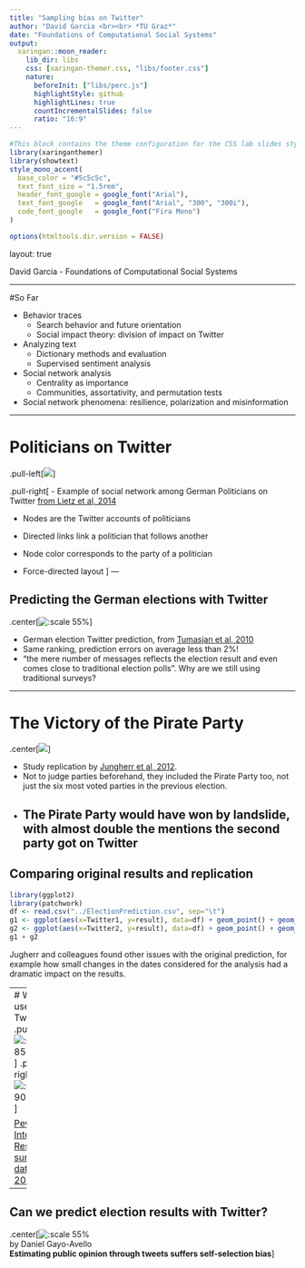 ```yaml
---
title: "Sampling bias on Twitter"
author: "David Garcia <br><br> *TU Graz*"
date: "Foundations of Computational Social Systems"
output:
  xaringan::moon_reader:
    lib_dir: libs 
    css: [xaringan-themer.css, "libs/footer.css"]
    nature:
      beforeInit: ["libs/perc.js"]
      highlightStyle: github
      highlightLines: true
      countIncrementalSlides: false
      ratio: "16:9"
---
```



```r
#This block contains the theme configuration for the CSS lab slides style
library(xaringanthemer)
library(showtext)
style_mono_accent(
  base_color = "#5c5c5c",
  text_font_size = "1.5rem",
  header_font_google = google_font("Arial"),
  text_font_google   = google_font("Arial", "300", "300i"),
  code_font_google   = google_font("Fira Mono")
)
```

```r
options(htmltools.dir.version = FALSE)
```

layout: true

<div class="my-footer"><span>David Garcia - Foundations of Computational Social Systems</span></div> 

---

#So Far

- Behavior traces
  - Search behavior and future orientation
  - Social impact theory: division of impact on Twitter
  
  
- Analyzing text
  - Dictionary methods and evaluation
  - Supervised sentiment analysis


- Social network analysis
  - Centrality as importance
  - Communities, assortativity, and permutation tests


- Social network phenomena: resilience, polarization and misinformation

---

# Politicians on Twitter

.pull-left[![](GermanPoliticians.png)]

.pull-right[
- Example of social network among German Politicians on Twitter
[from Lietz et al, 2014](http://www.aaai.org/ocs/index.php/ICWSM/ICWSM14/paper/viewPaper/8069)

- Nodes are the Twitter accounts of politicians

- Directed links link a politician that follows another

- Node color corresponds to the party of a politician

- Force-directed layout
]
---

## Predicting the German elections with Twitter
.center[![:scale 55%](tweetsElection.png)]

- German election Twitter prediction, from [Tumasjan et al, 2010](http://www.aaai.org/ocs/index.php/ICWSM/ICWSM10/paper/view/1441)
- Same ranking, prediction errors on average less than 2%! 
- "the mere number of messages reflects the election result and even comes close to traditional election polls". Why are we still using traditional surveys?

---

# The Victory of the Pirate Party

.center[![](ElectionsFail.png)]

- Study replication by [Jungherr et al, 2012](https://journals.sagepub.com/doi/abs/10.1177/0894439311404119?journalCode=ssce). 
- Not to judge parties beforehand, they included the Pirate Party too, not just the six most voted parties in the previous election. 
- The Pirate Party would have won by landslide, with almost double the mentions the second party got on Twitter
---

## Comparing original results and replication

```r
library(ggplot2)
library(patchwork)
df <- read.csv("../ElectionPrediction.csv", sep="\t")
g1 <- ggplot(aes(x=Twitter1, y=result), data=df) + geom_point() + geom_text(label=df$Party, hjust = 0, nudge_x = 0.5, size=7) + theme_bw() + xlab("Twitter prediction 1 (%)") + ylab("Election result") + xlim(c(3,35)) + geom_smooth(method = "lm", se = F,col=rgb(0,0,0,0.25)) + theme(text = element_text(size = 30))
g2 <- ggplot(aes(x=Twitter2, y=result), data=df) + geom_point() + geom_text(label=df$Party, hjust = "inward", nudge_x = c(0,rep(0.5,5),-0.5),size=7) + theme_bw() + xlab("Twitter prediction 2 (%)") + ylab("Election result")+ xlim(c(3,35)) + geom_smooth(method = "lm", se = F, col=rgb(0,0,0,0.25))+ theme(text = element_text(size = 30))
g1 + g2
```

Jugherr and colleagues found other issues with the original prediction, for example how small changes in the dates considered for the analysis had a dramatic impact on the results.

---
# Who uses Twitter?
.pull-left[
![:scale 85%](Pew1.png)]
.pull-right[![:scale 90%](Pew2.png)]

[Pew Internet Research survey data from 2018](https://www.pewresearch.org/fact-tank/2019/08/02/10-facts-about-americans-and-twitter/)
---

## Can we predict election results with Twitter?
.center[![:scale 55%](AngryBird.png)  
by Daniel Gayo-Avello  
**Estimating public opinion through tweets suffers self-selection bias**
]



